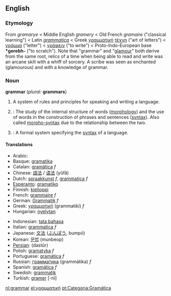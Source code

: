 ==English==
{{wikipedia}}
===Etymology===
From ''gramarye'' < Middle English ''gramery'' < Old French ''gramaire'' ("classical learning") < Latin ''[[grammatica]]'' < Greek [[γραμματική]] [[τέχνη]] ("art of letters") < [[γράμμα]] ("letter") < [[γράφειν]] ("to write") < Proto-Indo-European base '''*gerebh-''' ("to scratch").
Note that "grammar" and "[[glamour]]" both derive from the same root, relics of a time when being able to read and write was an arcane skill with a whiff of sorcery. A scribe was seen as enchanted (glamourous) and with a knowledge of grammar.

===Noun===
'''grammar''' (''plural:'' '''grammars''')

# A system of rules and principles for speaking and writing a language.
#{{linguistics}}: The study of the internal structure of words ([[morphology]]) and the use of words in the construction of phrases and sentences ([[syntax]]). Also called [[morpho-syntax]] due to the relationship between the two.
#{{comptheory}}: A formal system specifying the [[syntax]] of a language.

====Translations====
{{top}}
*Arabic: {{ARchar|[[قواعد|قَوَاعِد]]}} {{IPAchar|(qawáːʕed)}}
*Basque: [[gramatika]]
*Catalan: [[gramàtica]] ''f''
*Chinese: [[語法]] / [[语法]] (yǔfǎ)
*Dutch: [[spraakkunst]] ''f'', [[grammatica]] ''f''
*[[Esperanto]]: [[gramatiko]]
*Finnish: [[kielioppi]]
*French: [[grammaire]] ''f''
*German: [[Grammatik]] ''f''
*Greek: [[γραμματική]] (grammatikí) ''f''
*Hungarian: [[nyelvtan]]
{{mid}}
*Indonesian: [[tata bahasa]]
*Italian: [[grammatica]] ''f''
*Japanese: [[文法]] ([[ぶんぽう]], bumpō)
*Korean: [[문법]] (munbeop)
*[[Persian]]: {{FAchar|[[دستور]]}} (dastûr)
*Polish: [[gramatyka]] ''f''
*Portuguese: [[gramática]] ''f''
*Russian: [[грамматика]] (grammátika) ''f''
*Spanish: [[gramática]] ''f''
*Swedish: [[grammatik]]
*Turkish: [[gramer]] [-ni]
{{bottom}}

[[nl:grammar]]
[[el:γραμματική]]
[[pt:Categoria:Gramática]]